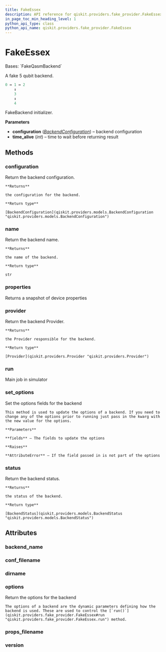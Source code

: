 ```yaml
---
title: FakeEssex
description: API reference for qiskit.providers.fake_provider.FakeEssex
in_page_toc_min_heading_level: 1
python_api_type: class
python_api_name: qiskit.providers.fake_provider.FakeEssex
---
```


# FakeEssex

<Class id="qiskit.providers.fake_provider.FakeEssex" isDedicatedPage={true} github="https://github.com/qiskit/qiskit/tree/stable/0.24/qiskit/providers/fake_provider/backends/essex/fake_essex.py" signature="FakeEssex" modifiers="class">
  Bases: `FakeQasmBackend`

  A fake 5 qubit backend.

  ```python
  0 ↔ 1 ↔ 2
      ↕
      3
      ↕
      4
  ```

  FakeBackend initializer.

  **Parameters**

  *   **configuration** ([*BackendConfiguration*](qiskit.providers.models.BackendConfiguration "qiskit.providers.models.BackendConfiguration")) – backend configuration
  *   **time\_alive** (*int*) – time to wait before returning result

  ## Methods

  <span id="qiskit-providers-fake-provider-fakeessex-configuration" />

  ### configuration

  <Function id="qiskit.providers.fake_provider.FakeEssex.configuration" signature="FakeEssex.configuration()">
    Return the backend configuration.

    **Returns**

    the configuration for the backend.

    **Return type**

    [BackendConfiguration](qiskit.providers.models.BackendConfiguration "qiskit.providers.models.BackendConfiguration")
  </Function>

  <span id="qiskit-providers-fake-provider-fakeessex-name" />

  ### name

  <Function id="qiskit.providers.fake_provider.FakeEssex.name" signature="FakeEssex.name()">
    Return the backend name.

    **Returns**

    the name of the backend.

    **Return type**

    str
  </Function>

  <span id="qiskit-providers-fake-provider-fakeessex-properties" />

  ### properties

  <Function id="qiskit.providers.fake_provider.FakeEssex.properties" signature="FakeEssex.properties()">
    Returns a snapshot of device properties
  </Function>

  <span id="qiskit-providers-fake-provider-fakeessex-provider" />

  ### provider

  <Function id="qiskit.providers.fake_provider.FakeEssex.provider" signature="FakeEssex.provider()">
    Return the backend Provider.

    **Returns**

    the Provider responsible for the backend.

    **Return type**

    [Provider](qiskit.providers.Provider "qiskit.providers.Provider")
  </Function>

  <span id="qiskit-providers-fake-provider-fakeessex-run" />

  ### run

  <Function id="qiskit.providers.fake_provider.FakeEssex.run" signature="FakeEssex.run(run_input, **kwargs)">
    Main job in simulator
  </Function>

  <span id="qiskit-providers-fake-provider-fakeessex-set-options" />

  ### set\_options

  <Function id="qiskit.providers.fake_provider.FakeEssex.set_options" signature="FakeEssex.set_options(**fields)">
    Set the options fields for the backend

    This method is used to update the options of a backend. If you need to change any of the options prior to running just pass in the kwarg with the new value for the options.

    **Parameters**

    **fields** – The fields to update the options

    **Raises**

    **AttributeError** – If the field passed in is not part of the options
  </Function>

  <span id="qiskit-providers-fake-provider-fakeessex-status" />

  ### status

  <Function id="qiskit.providers.fake_provider.FakeEssex.status" signature="FakeEssex.status()">
    Return the backend status.

    **Returns**

    the status of the backend.

    **Return type**

    [BackendStatus](qiskit.providers.models.BackendStatus "qiskit.providers.models.BackendStatus")
  </Function>

  ## Attributes

  ### backend\_name

  <Attribute id="qiskit.providers.fake_provider.FakeEssex.backend_name" attributeValue="'fake_essex'" />

  ### conf\_filename

  <Attribute id="qiskit.providers.fake_provider.FakeEssex.conf_filename" attributeValue="'conf_essex.json'" />

  ### dirname

  <Attribute id="qiskit.providers.fake_provider.FakeEssex.dirname" attributeValue="'/home/computertreker/git/qiskit/qiskit/.tox/docs/lib/python3.8/site-packages/qiskit/providers/fake_provider/backends/essex'" />

  ### options

  <Attribute id="qiskit.providers.fake_provider.FakeEssex.options">
    Return the options for the backend

    The options of a backend are the dynamic parameters defining how the backend is used. These are used to control the [`run()`](qiskit.providers.fake_provider.FakeEssex#run "qiskit.providers.fake_provider.FakeEssex.run") method.
  </Attribute>

  ### props\_filename

  <Attribute id="qiskit.providers.fake_provider.FakeEssex.props_filename" attributeValue="'props_essex.json'" />

  ### version

  <Attribute id="qiskit.providers.fake_provider.FakeEssex.version" attributeValue="1" />
</Class>

